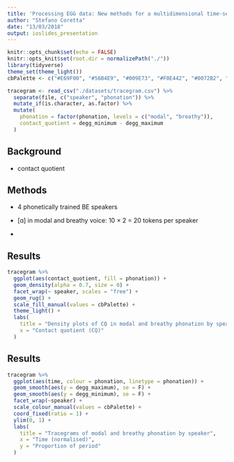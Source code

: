 ```yaml
---
title: 'Processing EGG data: New methods for a multidimensional time-series assessment of vocal fold activity'
author: "Stefano Coretta"
date: "13/03/2018"
output: ioslides_presentation
---
```


```r
knitr::opts_chunk$set(echo = FALSE)
knitr::opts_knit$set(root.dir = normalizePath("./"))
library(tidyverse)
theme_set(theme_light())
cbPalette <- c("#E69F00", "#56B4E9", "#009E73", "#F0E442", "#0072B2", "#D55E00", "#CC79A7", "#999999")
```

```r
tracegram <- read_csv("./datasets/tracegram.csv") %>%
  separate(file, c("speaker", "phonation")) %>%
  mutate_if(is.character, as.factor) %>%
  mutate(
    phonation = factor(phonation, levels = c("modal", "breathy")),
    contact_quotient = degg_minimum - degg_maximum
  )
```

## Background

* contact quotient

## Methods

* 4 phonetically trained BE speakers

* [ɑ] in modal and breathy voice: 10 × 2 = 20 tokens per speaker

* 

## Results

```r
tracegram %>%
  ggplot(aes(contact_quotient, fill = phonation)) +
  geom_density(alpha = 0.7, size = 0) +
  facet_wrap(~ speaker, scales = "free") +
  geom_rug() +
  scale_fill_manual(values = cbPalette) +
  theme_light() +
  labs(
    title = "Density plots of CQ in modal and breathy phonation by speaker",
    x = "Contact quotient (CQ)"
  )
```

## Results

```r
tracegram %>%
  ggplot(aes(time, colour = phonation, linetype = phonation)) +
  geom_smooth(aes(y = degg_maximum), se = F) +
  geom_smooth(aes(y = degg_minimum), se = F) +
  facet_wrap(~speaker) +
  scale_colour_manual(values = cbPalette) +
  coord_fixed(ratio = 1) +
  ylim(0, 1) +
  labs(
    title = "Tracegrams of modal and breathy phonation by speaker",
    x = "Time (normalised)",
    y = "Proportion of period"
  )
```
